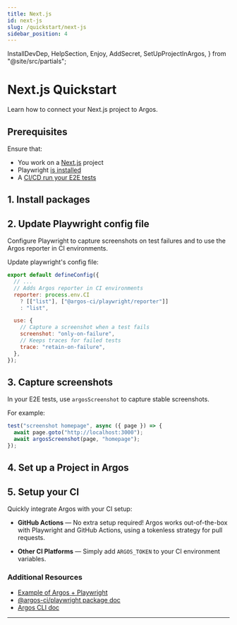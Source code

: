 ```yaml
---
title: Next.js
id: next-js
slug: /quickstart/next-js
sidebar_position: 4
---
```


  InstallDevDep,
  HelpSection,
  Enjoy,
  AddSecret,
  SetUpProjectInArgos,
} from "@site/src/partials";

# Next.js Quickstart

Learn how to connect your Next.js project to Argos.

## Prerequisites

Ensure that:

- You work on a [Next.js](https://nextjs.org/) project
- Playwright [is installed](https://playwright.dev/docs/intro#installing-playwright)
- A [CI/CD run your E2E tests](https://playwright.dev/docs/ci-intro#on-pushpull_request)

## 1. Install packages

<InstallDevDep dependency="@argos-ci/playwright" />

## 2. Update Playwright config file

Configure Playwright to capture screenshots on test failures and to use the Argos reporter in CI environments.

Update playwright's config file:

```js title="playwright.config.ts"
export default defineConfig({
  // ...
  // Adds Argos reporter in CI environments
  reporter: process.env.CI
    ? [["list"], ["@argos-ci/playwright/reporter"]]
    : "list",

  use: {
    // Capture a screenshot when a test fails
    screenshot: "only-on-failure",
    // Keeps traces for failed tests
    trace: "retain-on-failure",
  },
});
```

## 3. Capture screenshots

In your E2E tests, use `argosScreenshot` to capture stable screenshots.

For example:

```js title="tests/homepage.spec.ts"
test("screenshot homepage", async ({ page }) => {
  await page.goto("http://localhost:3000");
  await argosScreenshot(page, "homepage");
});
```

## 4. Set up a Project in Argos

<SetUpProjectInArgos />

## 5. Setup your CI

Quickly integrate Argos with your CI setup:

- **GitHub Actions** — No extra setup required! Argos works out-of-the-box with Playwright and GitHub Actions, using a tokenless strategy for pull requests.

- **Other CI Platforms** — Simply add `ARGOS_TOKEN` to your CI environment variables.

<Enjoy />

### Additional Resources

- [Example of Argos + Playwright](https://github.com/argos-ci/argos/tree/main/examples/playwright)
- [@argos-ci/playwright package doc](/playwright)
- [Argos CLI doc](/argos-cli)

---

<HelpSection />
